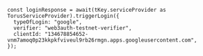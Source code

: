 ```tsx
const loginResponse = await(tKey.serviceProvider as TorusServiceProvider).triggerLogin({
  typeOfLogin: "google",
  verifier: "web3auth-testnet-verifier",
  clientId: "134678854652-vnm7amoq0p23kkpkfviveul9rb26rmgn.apps.googleusercontent.com",
});
```
